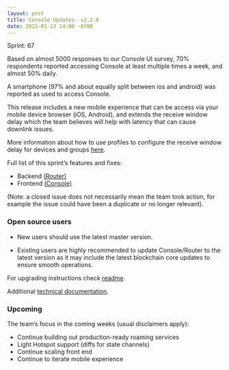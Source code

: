 ```yaml
---
layout: post
title: Console Updates- v2.2.0
date: 2022-01-13 14:00 -0700
---
```


Sprint: 67

Based on almost 5000 responses to our Console UI survey, 70% respondents reported accessing Console
at least multiple times a week, and almost 50% daily.

A smartphone (97% and about equally split between ios and android) was reported as used to access
Console.

This release includes a new mobile experience that can be access via your mobile device browser
(iOS, Android), and extends the receive window delay which the team believes will help with latency
that can cause downlink issues.

More information about how to use profiles to configure the receive window delay for devices and
groups [here](https://docs.helium.com/use-the-network/console/profiles/#receive-window-delay).

Full list of this sprint’s features and fixes:

- Backend [(Router)](https://github.com/helium/router/milestone/4?closed=1)
- Frontend [(Console)](https://github.com/helium/console/milestone/4?closed=1)

(Note: a closed issue does not necessarily mean the team took action, for example the issue could
have been a duplicate or no longer relevant).

### Open source users

- New users should use the latest master version.

- Existing users are highly recommended to update Console/Router to the latest version as it may
  include the latest blockchain core updates to ensure smooth operations.

For upgrading instructions check
[readme](https://github.com/helium/console#upgrading-your-open-source-consolerouter).

Additional
[technical documentation](https://docs.helium.com/use-the-network/run-console/#console-setup).

### Upcoming

The team’s focus in the coming weeks (usual disclaimers apply):

- Continue building out production-ready roaming services
- Light Hotspot support (diffs for state channels)
- Continue scaling front end
- Continue to iterate mobile experience

